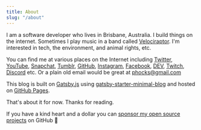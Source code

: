 ```yaml
---
title: About
slug: "/about"
---
```


I am a software developer who lives in Brisbane, Australia. I build things on the internet. Sometimes I play music in a band called [Velociraptor](https://open.spotify.com/artist/2oaH5gF2m6OPgZ3vuEUrPH). I'm interested in tech, the environment, and animal rights, etc.

You can find me at various places on the Internet including [Twitter](https://twitter.com/phocks), [YouTube](https://www.youtube.com/channel/UCdFaHY7gBbp9m9xGF0mwqFg), [Snapchat](https://www.snapchat.com/add/phocksx), [Tumblr](http://phocks.tumblr.com), [GitHub](https://github.com/phocks), [Instagram](http://instagram.com/phocks), [Facebook](https://facebook.com/phocks), [DEV](https://dev.to/phocks), [Twitch](https://twitch.tv/phocksx), [Discord](https://discord.gg/EP4K7YsNtc) etc. Or a plain old email would be great at [phocks@gmail.com](mailto:phocks@gmail.com)

This blog is built on [Gatsby.js](https://www.gatsbyjs.com/) using [gatsby-starter-minimal-blog](https://github.com/LekoArts/gatsby-starter-minimal-blog) and hosted on [GitHub Pages](https://pages.github.com/).

That's about it for now. Thanks for reading.

If you have a kind heart and a dollar you can <a href="https://github.com/sponsors/phocks">sponsor my open source projects</a> on GitHub 🙏
